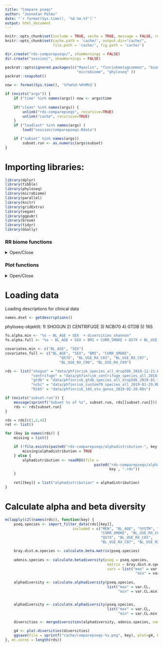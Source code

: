 ```yaml
---
title: "Compare pseqs"
author: "Joonatan Palmu"
date: "`r format(Sys.time(), '%d.%m.%Y')`"
output: html_document
---
```

	
```r
knitr::opts_chunk$set(include = TRUE, xecho = TRUE, message = FALSE, results='asis', cache=FALSE, warning=FALSE)
knitr::opts_chunk$set(cache.path = 'cache/', output.dir="cache/",
                      file.path = 'cache/', fig.path = 'cache/')

dir.create("rds-comparepseqs/", showWarnings = FALSE)
dir.create("session/", showWarnings = FALSE)
```

```r
packrat::opts$ignored.packages(c("Maaslin", "finriskmetagcommon", "biomformat",
                                 "microbiome", "phyloseq" ))
packrat::snapshot()
```

```r
now <- format(Sys.time(), '%Y%m%d-%H%M%S')

if (exists("args")) {
    if ("time" %in% names(args)) now <- args$time
    
    if("clean" %in% names(args)) {
        unlink("rds-comparepseqs", recursive=TRUE)
        unlink("cache", recursive=TRUE)
    }
    if ("loadlast" %in% names(args) )
        load("session/comparepseqs.Rdata")

    if ("subset" %in% names(args))
        subset.run <- as.numeric(args$subset)
}
```

# Importing libraries:

```r
library(dplyr)
library(tibble)
library(phyloseq)
library(microbiome)
library(parallel)
library(knitr)
library(gridExtra)
library(vegan)
library(ggpubr)
library(broom)
library(tidyr)
library(GGally)
```

### RR biome functions

<details>
  <summary>Open/Close</summary>
  
```r
source("articletwo-rrbiome.R")
```

</details>

### Plot functions

<details>
  <summary>Open/Close</summary>

```r
source("articletwo-ggplot.R")
```

</details>

# Loading data

Loading descriptions for clinical data

```r
names.dset <- getdescriptions()
```


 phyloseq-objektit: 1) SHOGUN 2) CENTRIFUGE 3) NCBI70 4) GTDB 5) 16S

```r
fo.alpha.min <- "%s ~ BL_AGE + SEX  + diversities_shannon"
fo.alpha.full <- "%s ~ BL_AGE + SEX + BMI + CURR_SMOKE + Q57X + BL_USE_RX_C03 + BL_USE_RX_C07 + BL_USE_RX_C08 + BL_USE_RX_C09 + diversities_shannon" # MISSING DIAB

covariates.min <- c("BL_AGE", "SEX")
covariates.full <- c("BL_AGE", "SEX", "BMI", "CURR_SMOKE",
                         "Q57X", "BL_USE_RX_C03", "BL_USE_RX_C07",
                         "BL_USE_RX_C08", "BL_USE_RX_C09")
```

```r
rds <- list("shogun" = "data/phfinrisk_species_all_drop50k_2018-12-21.RDs",
            "centrifuge" = "data/phfinrisk_centrifuge_species_all_2018-11-30.RDs",
            "gtdb" = "data/phfinrisk_gtdb_species_all_drop50k_2019-01-14.RDs",
            "ncbi" = "data/phfinrisk_custom70_species_all_2019-01-29.RDs",
            "R16S" = "data/phfinrisk_16S_otu_genus_2019-02-20.RDs")
```

```r
if (exists("subset.run")) {
    message(sprintf("Subset %s of %s", subset.run, rds[[subset.run]]))
    rds <- rds[subset.run]
}
``` 

```r
rds = rds[c(1,2,4)]
ret <- list()

for (key in names(rds)) {
    missing = list()

    if (!file.exists(paste0("rds-comparepseqs/alphadistribution-", key , ".rds"))) {
        missing$alphadistribution = TRUE
    } else {
        alphadistribution <- readRDS(file =
                                         paste0("rds-comparepseqs/alphadistribution-",
                                                key , ".rds"))
    }
    
    ret[[key]] = list("alphadistribution" = alphadistribution)
}
```

# Calculate alpha and beta diversity

```R
mclapply(c2l(names(rds)), function(key) {
    pseq.species <- import_filter_data(rds[[key]],
                               included = c("MEN", "BL_AGE", "SYSTM", "DIASM", "BMI",
                                            "CURR_SMOKE", "BL_USE_RX_C09",
                                            "Q57X", "BL_USE_RX_C03",
                                            "BL_USE_RX_C07", "BL_USE_RX_C08"))

    bray.dist.m.species <- calculate.beta.matrix(pseq.species)
    
    adonis.species <- calculate.betadiversity(pseq = pseq.species,
                                               matrix = bray.dist.m.species,
                                               vars = list("max" = var.CL,
                                                            "min" = var.CL.min))
    
    alphadiversity <- calculate.alphadiversity(pseq.species,
                                               list("max" = var.CL,
                                                    "min" = var.CL.min))


    alphadiversity <- calculate.alphadiversity(pseq.species,
                                               list("max" = var.CL,
                                                    "min" = var.CL.min))

    diversities <- mergediversities(alphadiversity, adonis.species, names.dset = names.dset)

    g4 <- plot.diversities(diversities)
    ggsave(file = sprintf("cache/comparepseqs-%s.png", key), plot=g4, height=6, width=9)
}, mc.cores = length(rds))
```

